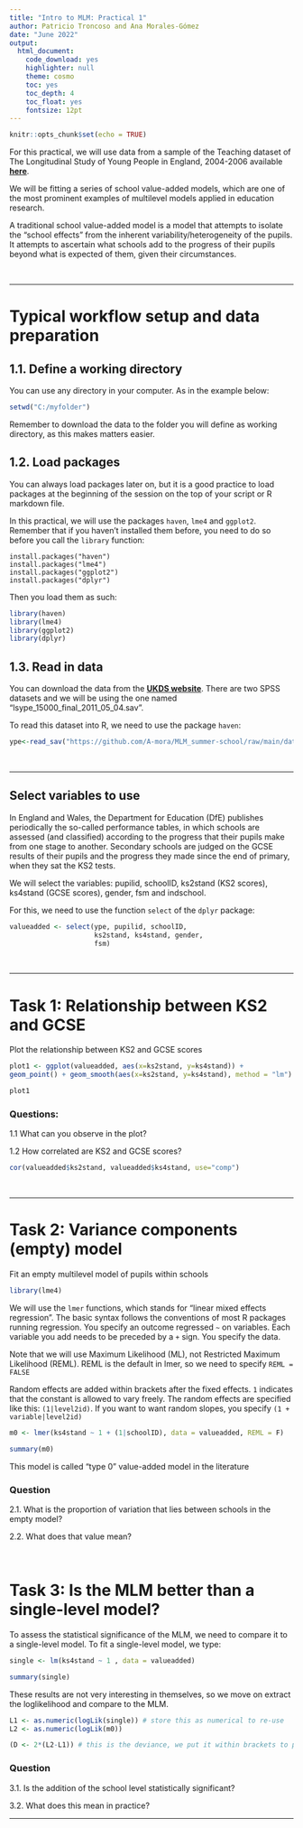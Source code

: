 ```yaml
---
title: "Intro to MLM: Practical 1"
author: Patricio Troncoso and Ana Morales-Gómez
date: "June 2022"
output: 
  html_document:
    code_download: yes
    highlighter: null
    theme: cosmo
    toc: yes
    toc_depth: 4
    toc_float: yes
    fontsize: 12pt
---
```


```r
knitr::opts_chunk$set(echo = TRUE)
```


For this practical, we will use data from a sample of the Teaching dataset of The Longitudinal Study of Young People in England, 2004-2006
available [**here**](https://beta.ukdataservice.ac.uk/datacatalogue/studies/study?id=6660).

We will be fitting a series of school value-added models, which are one of the most prominent examples of multilevel models applied in education research.

A traditional school value-added model is a model that attempts to isolate the "school effects" from the inherent variability/heterogeneity of the pupils. It attempts to ascertain what schools add to the progress of their pupils beyond what is expected of them, given their circumstances.

<br>

***

# Typical workflow setup and data preparation

## 1.1. Define a working directory

You can use any directory in your computer. As in the example below:

```r
setwd("C:/myfolder")
```

Remember to download the data to the folder you will define as working directory, as this makes matters easier.

## 1.2. Load packages

You can always load packages later on, but it is a good practice to load packages at the beginning of the session on the top of your script or R markdown file.

In this practical, we will use the packages `haven`, `lme4` and `ggplot2`. Remember that if you haven't installed them before, you need to do so before you call the `library` function:

```{}
install.packages("haven")
install.packages("lme4")
install.packages("ggplot2")
install.packages("dplyr")
```

Then you load them as such:

```r
library(haven)
library(lme4)
library(ggplot2)
library(dplyr)
```

## 1.3. Read in data 

You can download the data from  the [**UKDS website**](https://beta.ukdataservice.ac.uk/datacatalogue/studies/study?id=6660). There are two SPSS datasets and we will be using the one named "lsype_15000_final_2011_05_04.sav".

To read this dataset into R, we need to use the package `haven`:


```r
ype<-read_sav("https://github.com/A-mora/MLM_summer-school/raw/main/data/lsype_15000_final_2011_05_04.sav")
```

<br>

***

## Select variables to use

In England and Wales, the Department for Education (DfE) publishes periodically the so-called performance tables, in which schools are assessed (and classified) according to the progress that their pupils make from one stage to another. Secondary schools are judged on the GCSE results of their pupils and the progress they made since the end of primary, when they sat the KS2 tests.

We will select the variables: pupilid, schoolID, ks2stand (KS2 scores), ks4stand (GCSE scores), gender, fsm and indschool.

For this, we need to use the function `select` of the `dplyr` package:

```r

valueadded <- select(ype, pupilid, schoolID, 
                     ks2stand, ks4stand, gender, 
                     fsm) 

```

<br>

***

# Task 1: Relationship between KS2 and GCSE

Plot the relationship between KS2 and GCSE scores

```r

plot1 <- ggplot(valueadded, aes(x=ks2stand, y=ks4stand)) +
geom_point() + geom_smooth(aes(x=ks2stand, y=ks4stand), method = "lm")

plot1

```

### Questions:

1.1 What can you observe in the plot?

1.2 How correlated are KS2 and GCSE scores?

```r
cor(valueadded$ks2stand, valueadded$ks4stand, use="comp")
```

<br>

***

# Task 2: Variance components (empty) model

Fit an empty multilevel model of pupils within schools

```r
library(lme4)
```

We will use the `lmer` functions, which stands for "linear mixed effects regression".
The basic syntax follows the conventions of most R packages running regression. You specify an outcome regressed `~` on variables. Each variable you add needs to be preceded by a `+` sign. You specify the data.

Note that we will use Maximum Likelihood (ML), not Restricted Maximum Likelihood (REML). REML is the default in lmer, so we need to specify `REML = FALSE`

Random effects are added within brackets after the fixed effects. `1` indicates that the constant is allowed to vary freely. The random effects are specified like this: `(1|level2id)`. If you want to want random slopes, you specify `(1 + variable|level2id)`


```r

m0 <- lmer(ks4stand ~ 1 + (1|schoolID), data = valueadded, REML = F)

summary(m0)

```

This model is called "type 0" value-added model in the literature

### Question

2.1. What is the proportion of variation that lies between schools in the empty model?

2.2. What does that value mean?

<br>

# Task 3: Is the MLM better than a single-level model?

To assess the statistical significance of the MLM, we need to compare it to a single-level model. To fit a single-level model, we type:

```r

single <- lm(ks4stand ~ 1 , data = valueadded)

summary(single)

```

These results are not very interesting in themselves, so we move on extract the loglikelihood and compare to the MLM.

```r

L1 <- as.numeric(logLik(single)) # store this as numerical to re-use
L2 <- as.numeric(logLik(m0))

(D <- 2*(L2-L1)) # this is the deviance, we put it within brackets to print it immediately

```

### Question

3.1. Is the addition of the school level statistically significant?

3.2. What does this mean in practice?

***